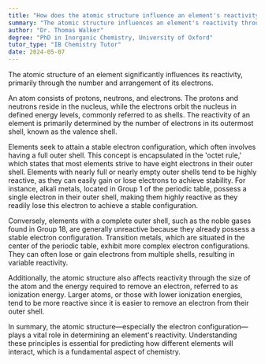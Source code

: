 ```yaml
---
title: "How does the atomic structure influence an element's reactivity?"
summary: "The atomic structure influences an element's reactivity through the number and arrangement of its electrons."
author: "Dr. Thomas Walker"
degree: "PhD in Inorganic Chemistry, University of Oxford"
tutor_type: "IB Chemistry Tutor"
date: 2024-05-07
---
```


The atomic structure of an element significantly influences its reactivity, primarily through the number and arrangement of its electrons.

An atom consists of protons, neutrons, and electrons. The protons and neutrons reside in the nucleus, while the electrons orbit the nucleus in defined energy levels, commonly referred to as shells. The reactivity of an element is primarily determined by the number of electrons in its outermost shell, known as the valence shell.

Elements seek to attain a stable electron configuration, which often involves having a full outer shell. This concept is encapsulated in the 'octet rule,' which states that most elements strive to have eight electrons in their outer shell. Elements with nearly full or nearly empty outer shells tend to be highly reactive, as they can easily gain or lose electrons to achieve stability. For instance, alkali metals, located in Group 1 of the periodic table, possess a single electron in their outer shell, making them highly reactive as they readily lose this electron to achieve a stable configuration.

Conversely, elements with a complete outer shell, such as the noble gases found in Group 18, are generally unreactive because they already possess a stable electron configuration. Transition metals, which are situated in the center of the periodic table, exhibit more complex electron configurations. They can often lose or gain electrons from multiple shells, resulting in variable reactivity.

Additionally, the atomic structure also affects reactivity through the size of the atom and the energy required to remove an electron, referred to as ionization energy. Larger atoms, or those with lower ionization energies, tend to be more reactive since it is easier to remove an electron from their outer shell.

In summary, the atomic structure—especially the electron configuration—plays a vital role in determining an element's reactivity. Understanding these principles is essential for predicting how different elements will interact, which is a fundamental aspect of chemistry.
    